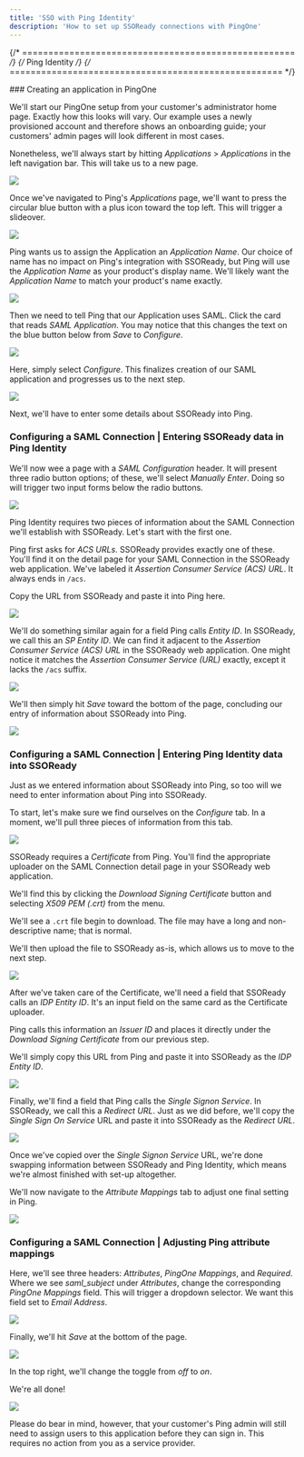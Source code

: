 ```yaml
---
title: 'SSO with Ping Identity'
description: 'How to set up SSOReady connections with PingOne'
--- 
```


{/* ==================================================== */}
{/*                       Ping Identity                           */}
{/* ==================================================== */}

<Steps>
### Creating an application in PingOne

We'll start our PingOne setup from your customer's administrator home page. Exactly how this looks will vary. Our example uses a newly provisioned account and therefore shows an onboarding guide; your customers' admin pages will look different in most cases.

Nonetheless, we'll always start by hitting *Applications* > *Applications* in the left navigation bar. This will take us to a new page.

<Frame caption="Navigating to Applications > Applications in the left nav bar">
  <img src="/docs/assets/idp-assets/ping/ping0.png" />
</Frame>

Once we've navigated to Ping's *Applications* page, we'll want to press the circular blue button with a plus icon toward the top left. This will trigger a slideover.

<Frame caption="Pressing the plus icon to trigger Application creation in Ping">
  <img src="/docs/assets/idp-assets/ping/ping1.png" />
</Frame>

Ping wants us to assign the Application an *Application Name*. Our choice of name has no impact on Ping's integration with SSOReady, but Ping will use the *Application Name* as your product's display name. We'll likely want the *Application Name* to match your product's name exactly.

<Frame caption="Entering an Application Name in Ping">
  <img src="/docs/assets/idp-assets/ping/ping2.png" />
</Frame>

Then we need to tell Ping that our Application uses SAML. Click the card that reads *SAML Application*. You may notice that this changes the text on the blue button below from *Save* to *Configure*.

<Frame caption="Telling Ping we want a SAML Application">
  <img src="/docs/assets/idp-assets/ping/ping3.png" />
</Frame>

Here, simply select *Configure*. This finalizes creation of our SAML application and progresses us to the next step.

<Frame caption="Selecting 'Configure'" in Ping>
  <img src="/docs/assets/idp-assets/ping/ping4.png" />
</Frame>

Next, we'll have to enter some details about SSOReady into Ping. 



### Configuring a SAML Connection | Entering SSOReady data in Ping Identity

We'll now wee a page with a *SAML Configuration* header. It will present three radio button options; of these, we'll select *Manually Enter*. Doing so will trigger two input forms below the radio buttons.



<Frame caption="Selecting 'Manually Enter' in Ping">
  <img src="/docs/assets/idp-assets/ping/ping5.png" />
</Frame>

Ping Identity requires two pieces of information about the SAML Connection we'll establish with SSOReady. Let's start with the first one.

Ping first asks for *ACS URLs*. SSOReady provides exactly one of these. You'll find it on the detail page for your SAML Connection in the SSOReady web application. We've labeled it *Assertion Consumer Service (ACS) URL*. It always ends in `/acs`.

Copy the URL from SSOReady and paste it into Ping here.

<Frame caption="Pasting the 'Assertion Consumer Service (ACS) URL' into Ping as an 'ACS URL'">
  <img src="/docs/assets/idp-assets/ping/ping6.png" />
</Frame>

We'll do something similar again for a field Ping calls *Entity ID*. In SSOReady, we call this an *SP Entity ID*. We can find it adjacent to the *Assertion Consumer Service (ACS) URL* in the SSOReady web application. One might notice it matches the *Assertion Consumer Service (URL)* exactly, except it lacks the `/acs` suffix. 

<Frame caption="Pasting SSOReady's 'SP Entity ID' in Ping as the 'Entity ID'">
  <img src="/docs/assets/idp-assets/ping/ping7.png" />
</Frame>

We'll then simply hit *Save* toward the bottom of the page, concluding our entry of information about SSOReady into Ping. 

<Frame caption="Hitting 'Save' to finish our set-up">
  <img src="/docs/assets/idp-assets/ping/ping8.png" />
</Frame>



### Configuring a SAML Connection | Entering Ping Identity data into SSOReady

Just as we entered information about SSOReady into Ping, so too will we need to enter information about Ping into SSOReady. 

To start, let's make sure we find ourselves on the *Configure* tab. In a moment, we'll pull three pieces of information from this tab.

<Frame caption="Confirming that we're on the 'Configure' tab in Ping">
  <img src="/docs/assets/idp-assets/ping/ping9.png" />
</Frame>

SSOReady requires a *Certificate* from Ping. You'll find the appropriate uploader on the SAML Connection detail page in your SSOReady web application. 

We'll find this by clicking the *Download Signing Certificate* button and selecting *X509 PEM (.crt)* from the menu. 

We'll see a `.crt` file begin to download. The file may have a long and non-descriptive name; that is normal. 

We'll then upload the file to SSOReady as-is, which allows us to move to the next step.

<Frame caption="Finding the 'Certificate' in Ping">
  <img src="/docs/assets/idp-assets/ping/ping10.png" />
</Frame>

After we've taken care of the Certificate, we'll need a field that SSOReady calls an *IDP Entity ID*. It's an input field on the same card as the Certificate uploader.

Ping calls this information an *Issuer ID* and places it directly under the *Download Signing Certificate* from our previous step. 

We'll simply copy this URL from Ping and paste it into SSOReady as the *IDP Entity ID*.

<Frame caption="Copying the 'Issuer ID' from Ping Identity">
  <img src="/docs/assets/idp-assets/ping/ping11.png" />
</Frame>

Finally, we'll find a field that Ping calls the *Single Signon Service*. In SSOReady, we call this a *Redirect URL*. Just as we did before, we'll copy the *Single Sign On Service* URL and paste it into SSOReady as the *Redirect URL*.

<Frame caption="Copying the 'Single Signon Service URL from Ping Identity">
  <img src="/docs/assets/idp-assets/ping/ping12.png" />
</Frame>

Once we've copied over the *Single Signon Service* URL, we're done swapping information between SSOReady and Ping Identity, which means we're almost finished with set-up altogether. 

We'll now navigate to the *Attribute Mappings* tab to adjust one final setting in Ping. 

<Frame caption="Navigating to the 'Attribute Mappings' tab'">
  <img src="/docs/assets/idp-assets/ping/ping13.png" />
</Frame>


### Configuring a SAML Connection | Adjusting Ping attribute mappings

Here, we'll see three headers: *Attributes*, *PingOne Mappings*, and *Required*. Where we see *saml_subject* under *Attributes*, change the corresponding *PingOne Mappings* field. This will trigger a dropdown selector. We want this field set to *Email Address*. 

<Frame caption="Adjusting the 'saml_subject' in Ping">
  <img src="/docs/assets/idp-assets/ping/ping14.png" />
</Frame>

Finally, we'll hit *Save* at the bottom of the page. 

<Frame caption="Hitting 'Save' to finish our set-up">
  <img src="/docs/assets/idp-assets/ping/ping15.png" />
</Frame>

In the top right, we'll change the toggle from *off* to *on*. 

We're all done! 

<Frame caption="Turning the application on">
  <img src="/docs/assets/idp-assets/ping/ping16.png" />
</Frame>

Please do bear in mind, however, that your customer's Ping admin will still need to assign users to this application before they can sign in. This requires no action from you as a service provider. 

</Steps>